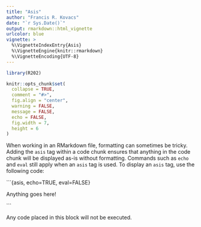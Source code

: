 ```yaml
---
title: "Asis"
author: "Francis R. Kovacs"
date: "`r Sys.Date()`"
output: rmarkdown::html_vignette
urlcolor: blue
vignette: >
  %\VignetteIndexEntry{Asis}
  %\VignetteEngine{knitr::rmarkdown}
  %\VignetteEncoding{UTF-8}
---
```



```r
library(R202)

knitr::opts_chunk$set(
  collapse = TRUE,
  comment = "#>",
  fig.align = "center",
  warning = FALSE,
  message = FALSE,
  echo = FALSE,
  fig.width = 7,
  height = 6
)
```

When working in an RMarkdown file, formatting can sometimes be tricky. Adding the `asis` tag within a code chunk ensures that anything in the code chunk will be displayed as-is without formatting. Commands such as `echo` and `eval` still apply when an `asis` tag is used. To display an `asis` tag, use the following code:

\```{asis, echo=TRUE, eval=FALSE}

Anything goes here!

\```


Any code placed in this block will not be executed. 
